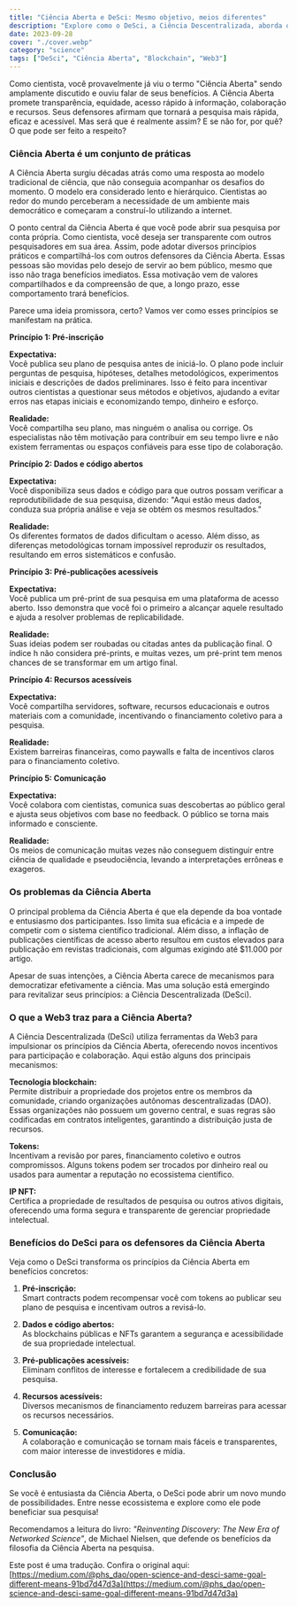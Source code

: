 ```yaml
---
title: "Ciência Aberta e DeSci: Mesmo objetivo, meios diferentes"
description: "Explore como o DeSci, a Ciência Descentralizada, aborda os problemas da Ciência Aberta e como a tecnologia blockchain e a Web3 podem revolucionar a pesquisa científica."
date: 2023-09-28
cover: "./cover.webp"
category: "science"
tags: ["DeSci", "Ciência Aberta", "Blockchain", "Web3"]
---
```


Como cientista, você provavelmente já viu o termo "Ciência Aberta" sendo amplamente discutido e ouviu falar de seus benefícios. A Ciência Aberta promete transparência, equidade, acesso rápido à informação, colaboração e recursos. Seus defensores afirmam que tornará a pesquisa mais rápida, eficaz e acessível. Mas será que é realmente assim? E se não for, por quê? O que pode ser feito a respeito?

### Ciência Aberta é um conjunto de práticas

A Ciência Aberta surgiu décadas atrás como uma resposta ao modelo tradicional de ciência, que não conseguia acompanhar os desafios do momento. O modelo era considerado lento e hierárquico. Cientistas ao redor do mundo perceberam a necessidade de um ambiente mais democrático e começaram a construí-lo utilizando a internet.

O ponto central da Ciência Aberta é que você pode abrir sua pesquisa por conta própria. Como cientista, você deseja ser transparente com outros pesquisadores em sua área. Assim, pode adotar diversos princípios práticos e compartilhá-los com outros defensores da Ciência Aberta. Essas pessoas são movidas pelo desejo de servir ao bem público, mesmo que isso não traga benefícios imediatos. Essa motivação vem de valores compartilhados e da compreensão de que, a longo prazo, esse comportamento trará benefícios.

Parece uma ideia promissora, certo? Vamos ver como esses princípios se manifestam na prática.

**Princípio 1: Pré-inscrição**

**Expectativa:**  
Você publica seu plano de pesquisa antes de iniciá-lo. O plano pode incluir perguntas de pesquisa, hipóteses, detalhes metodológicos, experimentos iniciais e descrições de dados preliminares. Isso é feito para incentivar outros cientistas a questionar seus métodos e objetivos, ajudando a evitar erros nas etapas iniciais e economizando tempo, dinheiro e esforço.

**Realidade:**  
Você compartilha seu plano, mas ninguém o analisa ou corrige. Os especialistas não têm motivação para contribuir em seu tempo livre e não existem ferramentas ou espaços confiáveis para esse tipo de colaboração.

**Princípio 2: Dados e código abertos**

**Expectativa:**  
Você disponibiliza seus dados e código para que outros possam verificar a reprodutibilidade de sua pesquisa, dizendo: "Aqui estão meus dados, conduza sua própria análise e veja se obtém os mesmos resultados."

**Realidade:**  
Os diferentes formatos de dados dificultam o acesso. Além disso, as diferenças metodológicas tornam impossível reproduzir os resultados, resultando em erros sistemáticos e confusão.

**Princípio 3: Pré-publicações acessíveis**

**Expectativa:**  
Você publica um pré-print de sua pesquisa em uma plataforma de acesso aberto. Isso demonstra que você foi o primeiro a alcançar aquele resultado e ajuda a resolver problemas de replicabilidade.

**Realidade:**  
Suas ideias podem ser roubadas ou citadas antes da publicação final. O índice h não considera pré-prints, e muitas vezes, um pré-print tem menos chances de se transformar em um artigo final.

**Princípio 4: Recursos acessíveis**

**Expectativa:**  
Você compartilha servidores, software, recursos educacionais e outros materiais com a comunidade, incentivando o financiamento coletivo para a pesquisa.

**Realidade:**  
Existem barreiras financeiras, como paywalls e falta de incentivos claros para o financiamento coletivo.

**Princípio 5: Comunicação**

**Expectativa:**  
Você colabora com cientistas, comunica suas descobertas ao público geral e ajusta seus objetivos com base no feedback. O público se torna mais informado e consciente.

**Realidade:**  
Os meios de comunicação muitas vezes não conseguem distinguir entre ciência de qualidade e pseudociência, levando a interpretações errôneas e exageros.

### Os problemas da Ciência Aberta

O principal problema da Ciência Aberta é que ela depende da boa vontade e entusiasmo dos participantes. Isso limita sua eficácia e a impede de competir com o sistema científico tradicional. Além disso, a inflação de publicações científicas de acesso aberto resultou em custos elevados para publicação em revistas tradicionais, com algumas exigindo até $11.000 por artigo.

Apesar de suas intenções, a Ciência Aberta carece de mecanismos para democratizar efetivamente a ciência. Mas uma solução está emergindo para revitalizar seus princípios: a Ciência Descentralizada (DeSci).

### O que a Web3 traz para a Ciência Aberta?

A Ciência Descentralizada (DeSci) utiliza ferramentas da Web3 para impulsionar os princípios da Ciência Aberta, oferecendo novos incentivos para participação e colaboração. Aqui estão alguns dos principais mecanismos:

**Tecnologia blockchain:**  
Permite distribuir a propriedade dos projetos entre os membros da comunidade, criando organizações autônomas descentralizadas (DAO). Essas organizações não possuem um governo central, e suas regras são codificadas em contratos inteligentes, garantindo a distribuição justa de recursos.

**Tokens:**  
Incentivam a revisão por pares, financiamento coletivo e outros compromissos. Alguns tokens podem ser trocados por dinheiro real ou usados para aumentar a reputação no ecossistema científico.

**IP NFT:**  
Certifica a propriedade de resultados de pesquisa ou outros ativos digitais, oferecendo uma forma segura e transparente de gerenciar propriedade intelectual.

### Benefícios do DeSci para os defensores da Ciência Aberta

Veja como o DeSci transforma os princípios da Ciência Aberta em benefícios concretos:

1. **Pré-inscrição:**  
Smart contracts podem recompensar você com tokens ao publicar seu plano de pesquisa e incentivam outros a revisá-lo.

2. **Dados e código abertos:**  
As blockchains públicas e NFTs garantem a segurança e acessibilidade de sua propriedade intelectual.

3. **Pré-publicações acessíveis:**  
Eliminam conflitos de interesse e fortalecem a credibilidade de sua pesquisa.

4. **Recursos acessíveis:**  
Diversos mecanismos de financiamento reduzem barreiras para acessar os recursos necessários.

5. **Comunicação:**  
A colaboração e comunicação se tornam mais fáceis e transparentes, com maior interesse de investidores e mídia.

### Conclusão

Se você é entusiasta da Ciência Aberta, o DeSci pode abrir um novo mundo de possibilidades. Entre nesse ecossistema e explore como ele pode beneficiar sua pesquisa!

Recomendamos a leitura do livro: *"Reinventing Discovery: The New Era of Networked Science"*, de Michael Nielsen, que defende os benefícios da filosofia da Ciência Aberta na pesquisa.

Este post é uma tradução. Confira o original aqui: [https://medium.com/@phs_dao/open-science-and-desci-same-goal-different-means-91bd7d47d3a](https://medium.com/@phs_dao/open-science-and-desci-same-goal-different-means-91bd7d47d3a)
